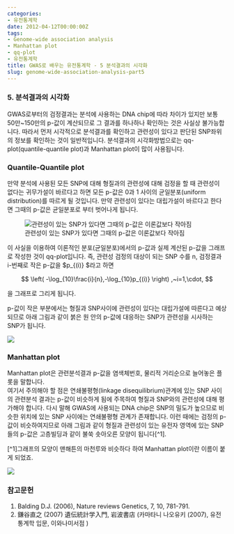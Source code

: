 ```yaml
---
categories:
- 유전통계학
date: 2012-04-12T00:00:00Z
tags:
- Genome-wide association analysis
- Manhattan plot
- qq-plot
- 유전통계학
title: GWAS로 배우는 유전통계학 - 5 분석결과의 시각화
slug: genome-wide-association-analysis-part5
---
```


### 5. 분석결과의 시각화 

GWAS로부터의 검정결과는 분석에 사용하는 DNA chip에 따라 차이가 있지만 보통 50만~150만의 p-값이 계산되므로 그 결과를 하나하나 확인하는 것은 사실상 불가능합니다. 따라서 먼저 시각적으로 분석결과를 확인하고 관련성이 있다고 판단된 SNP좌위의 정보를 확인하는 것이 일반적입니다. 분석결과의 시각화방법으로는 qq-plot(quantile-quantile plot)과 Manhattan plot이 많이 사용됩니다.

### Quantile-Quantile plot 

만약 분석에 사용된 모든 SNP에 대해 형질과의 관련성에 대해 검정을 할 때 관련성이 없다는 귀무가설이 바르다고 하면 모든 p-값은 0과 1 사이의 균일분포(uniform distribution)를 따르게 될 것입니다. 만약 관련성이 있다는 대립가설이 바르다고 한다면 그때의 p-값은 균일분포로 부터 벗어나게 됩니다.  

![관련성이 있는 SNP가 있다면 그때의 p-값은 이론값보다 작아짐](/images/2012-04-12-fig1.jpg)

이 사실을 이용하여 이론적인 분포(균일분포)에서의 p-값과 실제 계산된 p-값을 그래프로 작성한 것이 qq-plot입니다. 즉, 관련성 검정의 대상이 되는 SNP 수를 n, 검정결과 i-번째로 작은 p-값을 $p_{(i)} $라고 하면  

$$  
\left(  
-\log_{10}\frac{i}{n},-\log_{10}p_{(i)} \right) ,~i=1,\cdot,  
$$

을 그래프로 그리게 됩니다.

p-값이 작은 부분에서는 형질과 SNP사이에 관련성이 있다는 대립가설에 따른다고 예상되므로 아래 그림과 같이 붉은 원 안의 p-값에 대응하는 SNP가 관련성을 시사하는 SNP가 됩니다.

![](http://farm4.staticflickr.com/3698/9201427980_cf501f3dbc_o.png) 

### Manhattan plot 

Manhattan plot은 관련분석결과 p-값을 염색체번호, 물리적 거리순으로 늘어놓은 플롯을 말합니다.  
여기서 주의해야 할 점은 연쇄불평형(linkage disequilibrium)관계에 있는 SNP 사이의 관련분석 결과는 p-값이 비슷하게 됨에 주목하여 형질과 SNP와의 관련성에 대해 평가해야 합니다. 다시 말해 GWAS에 사용되는 DNA chip은 SNP의 밀도가 높으므로 비슷한 위치에 있는 SNP 사이에는 연쇄불평형 관계가 존재합니다. 이런 때에는 검정의 p-값이 비슷하여지므로 아래 그림과 같이 형질과 관련성이 있는 유전자 영역에 있는 SNP들의 p-값은 고층빌딩과 같이 불쑥 솟아오른 모양이 됩니다[^1]. 

[^1]그래프의 모양이 맨해튼의 마천루와 비슷하다 하여 Manhattan plot이란 이름이 붙게 되었죠.

![](http://farm4.staticflickr.com/3803/9198649215_af7c29fd2d_o.png)

### 참고문헌

1.  Balding D.J. (2006), Nature reviews Genetics, 7, 10, 781-791.
2.  鎌谷直之 (2007) 遺伝統計学入門, 岩波書店 (카마타니 나오유키 (2007), 유전통계학 입문, 이와나미서점 ) 
